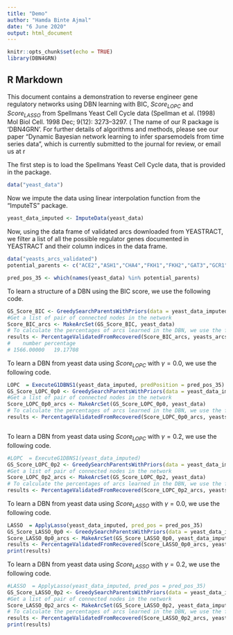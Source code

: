 ```yaml
---
title: "Demo"
author: "Hamda Binte Ajmal"
date: "6 June 2020"
output: html_document
---
```


```r
knitr::opts_chunk$set(echo = TRUE)
library(DBN4GRN)
```

## R Markdown
This document contains a demonstration to reverse engineer gene regulatory networks using DBN learning with BIC, $Score_{LOPC}$ and $Score_{LASSO}$ from Spellmans Yeast Cell Cycle data (Spellman et al. (1998) Mol Biol Cell. 1998 Dec; 9(12): 3273–3297. (\href{https://www.ncbi.nlm.nih.gov/pmc/articles/PMC25624/})
The name of our R package is 'DBN4GRN'. For further details of algorithms and methods, please see our paper "Dynamic Bayesian network learning to infer sparsemodels from time series data", which is currently submitted to the \textit{Bioinformatics} journal for review, or email us at \href{h.ajmal1@nuigalway.ie} or \href{michael.madden@nuigalway.ie}.

The first step is to load the Spellmans Yeast Cell Cycle data, that is provided in the package. 
```r
data("yeast_data")
```

Now we impute the data using linear interpolation function from the "ImputeTS" package.
```r
yeast_data_imputed <- ImputeData(yeast_data)
```


Now, using the data frame of validated arcs downloaded from YEASTRACT, we filter a list of all the possible regulator genes documented in YEASTRACT and their column indices in the data frame.

```r
data("yeasts_arcs_validated")
potential_parents <- c("ACE2","ASH1","CHA4","FKH1","FKH2","GAT3","GCR1","HCM1","KAR4","MBP1", "MCM1","MET28","MIG2","NDD1","PHD1","PLM2","RAP1","RDS2","RME1","RPI1","SRD1","STB5","STP2","STP4","SUT1","SWI4","SWI5","SWI6","TBF1","TEC1","TOS4","WTM1","WTM2","YHP1","YOX1")

pred_pos_35 <- which(names(yeast_data) %in% potential_parents)

```
To learn a structure of a DBN using the BIC score, we use the following code.
```r
GS_Score_BIC <- GreedySearchParentsWithPriors(data = yeast_data_imputed, score_mat = NULL, maxP = Inf, gamma = 0.0,score = "Score_BIC", pred_pos = pred_pos_35)
#Get a list of pair of connected nodes in the network
Score_BIC_arcs <- MakeArcSet(GS_Score_BIC, yeast_data)
# To calculate the percentages of arcs learned in the DBN, we use the following function
results <- PercentageValidatedFromRecovered(Score_BIC_arcs, yeasts_arcs_validated)
#    number percentage 
# 1566.00000   19.17708 


```
To learn a DBN from yeast data using $Score_{LOPC}$ with $\gamma = 0.0$, we use the following code.
```r
LOPC  = ExecuteG1DBNS1(yeast_data_imputed, predPosition = pred_pos_35)
GS_Score_LOPC_0p0 <- GreedySearchParentsWithPriors(data = yeast_data_imputed, score_mat = LOPC$S1ls, maxP = Inf, gamma = 0.0,score = "Score_LOPC", pred_pos = pred_pos_35)
#Get a list of pair of connected nodes in the network
Score_LOPC_0p0_arcs <- MakeArcSet(GS_Score_LOPC_0p0, yeast_data)
# To calculate the percentages of arcs learned in the DBN, we use the following function
results <- PercentageValidatedFromRecovered(Score_LOPC_0p0_arcs, yeasts_arcs_validated)



```
To learn a DBN from yeast data using $Score_{LOPC}$ with $\gamma = 0.2$, we use the following code.
```r
#LOPC  = ExecuteG1DBNS1(yeast_data_imputed)
GS_Score_LOPC_0p2 <- GreedySearchParentsWithPriors(data = yeast_data_imputed, score_mat = LOPC$S1ls, maxP = Inf, gamma = 0.2,score = "Score_LOPC", pred_pos = pred_pos_35)
#Get a list of pair of connected nodes in the network
Score_LOPC_0p2_arcs <- MakeArcSet(GS_Score_LOPC_0p2, yeast_data)
# To calculate the percentages of arcs learned in the DBN, we use the following function
results <- PercentageValidatedFromRecovered(Score_LOPC_0p2_arcs, yeasts_arcs_validated)


```
To learn a DBN from yeast data using $Score_{LASSO}$ with $\gamma = 0.0$, we use the following code.
```r
LASSO  = ApplyLasso(yeast_data_imputed, pred_pos = pred_pos_35)
GS_Score_LASSO_0p0 <- GreedySearchParentsWithPriors(data = yeast_data_imputed, score_mat = LASSO, maxP = Inf, gamma = 0.0,score = "Score_LASSO", pred_pos = pred_pos_35)
Score_LASSO_0p0_arcs <- MakeArcSet(GS_Score_LASSO_0p0, yeast_data_imputed)
results <- PercentageValidatedFromRecovered(Score_LASSO_0p0_arcs, yeasts_arcs_validated)
print(results)

```

To learn a DBN from yeast data using $Score_{LASSO}$ with $\gamma = 0.2$, we use the following code.
```r
#LASSO  = ApplyLasso(yeast_data_imputed, pred_pos = pred_pos_35)
GS_Score_LASSO_0p2 <- GreedySearchParentsWithPriors(data = yeast_data_imputed, score_mat = LASSO, maxP = Inf, gamma = 0.2,score = "Score_LASSO", pred_pos = pred_pos_35)
#Get a list of pair of connected nodes in the network
Score_LASSO_0p2_arcs <- MakeArcSet(GS_Score_LASSO_0p2, yeast_data_imputed)
# To calculate the percentages of arcs learned in the DBN, we use the following function
results <- PercentageValidatedFromRecovered(Score_LASSO_0p2_arcs, yeasts_arcs_validated)
print(results)

```

